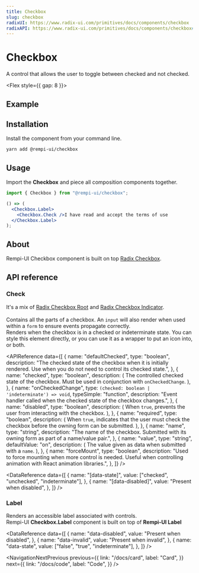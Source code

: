 ```yaml
---
title: Checkbox
slug: checkbox
radixUI: https://www.radix-ui.com/primitives/docs/components/checkbox
radixAPI: https://www.radix-ui.com/primitives/docs/components/checkbox#api-reference
---
```


# Checkbox

<Description>A control that allows the user to toggle between checked and not checked.</Description>

<Flex style={{ gap: 8 }}>
  <RadixUI href="https://www.radix-ui.com/primitives/docs/components/checkbox" />
  <RadixAPI href="https://www.radix-ui.com/primitives/docs/components/checkbox#api-reference" />
</Flex>

## Example

<PreviewComponent name="checkbox" />

## Installation

Install the component from your command line.

```bash
yarn add @rempi-ui/checkbox
```

## Usage

Import the <strong>Checkbox</strong> and piece all composition components together.

```jsx
import { Checkbox } from "@rempi-ui/checkbox";

() => (
  <Checkbox.Label>
    <Checkbox.Check />I have read and accept the terms of use
  </Checkbox.Label>
);
```

## About

Rempi-UI Checkbox component is built on top [Radix Checkbox](https://www.radix-ui.com/primitives/docs/components/checkbox).

## API reference

### Check

It's a mix of [Radix Checkbox Root](https://www.radix-ui.com/primitives/docs/components/checkbox#root) and [Radix Checkbox Indicator](https://www.radix-ui.com/primitives/docs/components/checkbox#indicator).<br/><br/>
Contains all the parts of a checkbox. An `input` will also render when used within a `form` to ensure events propagate correctly. <br/>
Renders when the checkbox is in a checked or indeterminate state. You can style this element directly, or you can use it as a wrapper to put an icon into, or both.

<MoreInfo
  componentName="Radix Checkbox"
  componentLink="https://www.radix-ui.com/primitives/docs/components/checkbox"
/>

<APIReference
  data={[
    {
      name: "defaultChecked",
      type: "boolean",
      description:
        "The checked state of the checkbox when it is initially rendered. Use when you do not need to control its checked state.",
    },
    {
      name: "checked",
      type: "boolean",
      description: (
        <span>
          The controlled checked state of the checkbox. Must be used in
          conjunction with <code>onCheckedChange</code>.
        </span>
      ),
    },
    {
      name: "onCheckedChange",
      type: `(checked: boolean | 'indeterminate') => void`,
      typeSimple: "function",
      description:
        "Event handler called when the checked state of the checkbox changes.",
    },
    {
      name: "disabled",
      type: "boolean",
      description: (
        <span>
          When <code>true</code>, prevents the user from interacting with the
          checkbox.
        </span>
      ),
    },
    {
      name: "required",
      type: "boolean",
      description: (
        <span>
          When <code>true</code>, indicates that the user must check the
          checkbox before the owning form can be submitted.
        </span>
      ),
    },
    {
      name: "name",
      type: "string",
      description:
        "The name of the checkbox. Submitted with its owning form as part of a name/value pair.",
    },
    {
      name: "value",
      type: "string",
      defaultValue: "on",
      description: (
        <span>
          The value given as data when submitted with a <code>name</code>.
        </span>
      ),
    },
    {
      name: "forceMount",
      type: "boolean",
      description:
        "Used to force mounting when more control is needed. Useful when controlling animation with React animation libraries.",
    },
  ]}
/>

<DataReference
  data={[
    {
      name: "[data-state]",
      value: ["checked", "unchecked", "indeterminate"],
    },
    {
      name: "[data-disabled]",
      value: "Present when disabled",
    },
  ]}
/>

### Label

Renders an accessible label associated with controls.<br />
Rempi-UI <strong>Checkbox.Label</strong> component is built on top of <strong>Rempi-UI Label</strong>

<MoreInfo
  componentName="Rempi-UI Label"
  componentLink="/docs/label"
/>

<DataReference
  data={[
    {
      name: "data-disabled",
      value: "Present when disabled",
    },
    {
      name: "data-invalid",
      value: "Present when invalid",
    },
    {
      name: "data-state",
      value: ["false", "true", "indeterminate"],
    },
  ]}
/>

<NavigationNextPrevious
  previous={{
    link: "/docs/card",
    label: "Card",
  }}
  next={{
    link: "/docs/code",
    label: "Code",
  }}
/>
